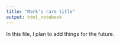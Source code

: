 ---
title: "Mark's rare title"
output: html_notebook
---

In this file, I plan to add things for the future.